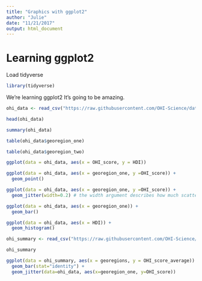 ```yaml
---
title: "Graphics with ggplot2"
author: "Julie"
date: "11/21/2017"
output: html_document
---
```


# Learning ggplot2

Load tidyverse
```r
library(tidyverse)
```


We're learning ggplot2 It's going to be amazing. 


```r

ohi_data <- read_csv("https://raw.githubusercontent.com/OHI-Science/data-science-training/master/data/OHI_global_data.csv")

```

```r

head(ohi_data)

summary(ohi_data)

table(ohi_data$georegion_one)

table(ohi_data$georegion_two)
```


```r

ggplot(data = ohi_data, aes(x = OHI_score, y = HDI))

ggplot(data = ohi_data, aes(x = georegion_one, y =OHI_score)) + 
  geom_point()

ggplot(data = ohi_data, aes(x = georegion_one, y =OHI_score)) + 
  geom_jitter(width=0.2) # the width argument describes how much scatter to add

ggplot(data = ohi_data, aes(x = georegion_one)) + 
  geom_bar() 

ggplot(data = ohi_data, aes(x = HDI)) + 
  geom_histogram() 
```

```r

ohi_summary <- read_csv("https://raw.githubusercontent.com/OHI-Science/data-science-training/master/data/OHI_scores_georegion_summary.csv")

ohi_summary
```

```r

ggplot(data = ohi_summary, aes(x = georegions, y = OHI_score_average)) + 
  geom_bar(stat="identity") +
  geom_jitter(data=ohi_data, aes(x=georegion_one, y=OHI_score))

```

